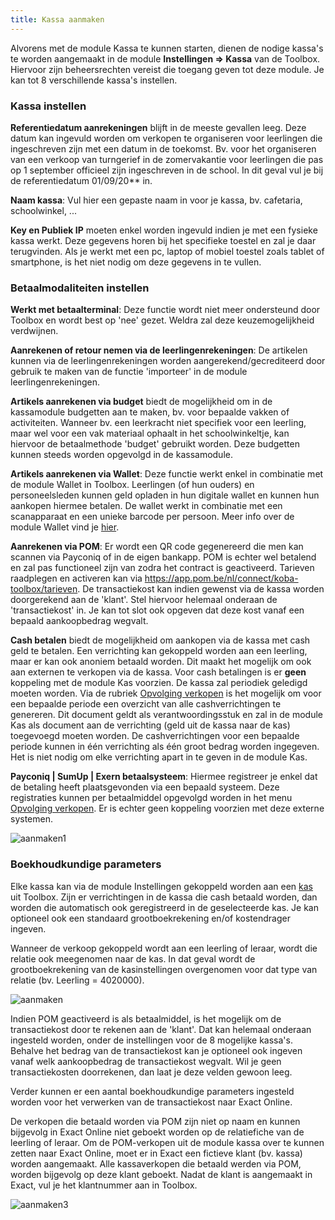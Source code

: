 ```yaml
---
title: Kassa aanmaken
---
```


Alvorens met de module Kassa te kunnen starten, dienen de nodige kassa's te worden aangemaakt in de module **Instellingen => Kassa** van de Toolbox. Hiervoor zijn beheersrechten vereist die toegang geven tot deze module. Je kan tot 8 verschillende kassa's instellen. 

### Kassa instellen

**Referentiedatum aanrekeningen** blijft in de meeste gevallen leeg. Deze datum kan ingevuld worden om verkopen te organiseren voor leerlingen die ingeschreven zijn met een datum in de toekomst. Bv. voor het organiseren van een verkoop van turngerief in de zomervakantie voor leerlingen die pas op 1 september officieel zijn ingeschreven in de school. In dit geval vul je bij de referentiedatum 01/09/20** in.

**Naam kassa**: Vul hier een gepaste naam in voor je kassa, bv. cafetaria, schoolwinkel, ...

**Key en Publiek IP** moeten enkel worden ingevuld indien je met een fysieke kassa werkt. Deze gegevens horen bij het specifieke toestel en zal je daar terugvinden. Als je werkt met een pc, laptop of mobiel toestel zoals tablet of smartphone, is het niet nodig om deze gegevens in te vullen.

### Betaalmodaliteiten instellen

**Werkt met betaalterminal**: Deze functie wordt niet meer ondersteund door Toolbox en wordt best op 'nee' gezet. Weldra zal deze keuzemogelijkheid verdwijnen. 

**Aanrekenen of retour nemen via de leerlingenrekeningen**:  De artikelen kunnen via de leerlingenrekeningen worden aangerekend/gecrediteerd door gebruik te maken van de functie 'importeer' in de module leerlingenrekeningen. 

**Artikels aanrekenen via budget** biedt de mogelijkheid om in de kassamodule budgetten aan te maken, bv. voor bepaalde vakken of activiteiten. Wanneer bv. een leerkracht niet specifiek voor een leerling, maar wel voor een vak materiaal ophaalt in het schoolwinkeltje, kan hiervoor de betaalmethode 'budget' gebruikt worden. Deze budgetten kunnen steeds worden opgevolgd in de kassamodule. 

**Artikels aanrekenen via Wallet**: Deze functie werkt enkel in combinatie met de module Wallet in Toolbox. Leerlingen (of hun ouders) en personeelsleden kunnen geld opladen in hun digitale wallet en kunnen hun aankopen hiermee betalen. De wallet werkt in combinatie met een scanapparaat en een unieke barcode per persoon. Meer info over de module Wallet vind je [hier](/wallet).

**Aanrekenen via POM**: Er wordt een QR code gegenereerd die men kan scannen via Payconiq of in de eigen bankapp. POM is echter wel betalend en zal pas functioneel zijn van zodra het contract is geactiveerd. Tarieven raadplegen en activeren kan via https://app.pom.be/nl/connect/koba-toolbox/tarieven. De transactiekost kan indien gewenst via de kassa worden doorgerekend aan de 'klant'. Stel hiervoor helemaal onderaan de 'transactiekost' in. Je kan tot slot ook opgeven dat deze kost vanaf een bepaald aankoopbedrag wegvalt.  

**Cash betalen** biedt de mogelijkheid om aankopen via de kassa met cash geld te betalen. Een verrichting kan gekoppeld worden aan een leerling, maar er kan ook anoniem betaald worden. Dit maakt het mogelijk om ook aan externen te verkopen via de kassa. Voor cash betalingen is er **geen** koppeling met de module Kas voorzien. De kassa zal periodiek geledigd moeten worden. Via de rubriek [Opvolging verkopen](/kassa/gebruik_verwerking/verkopen_opvolgen/) is het mogelijk om voor een bepaalde periode een overzicht van alle cashverrichtingen te genereren. Dit document geldt als verantwoordingsstuk en zal in de module Kas als document aan de verrichting (geld uit de kassa naar de kas) toegevoegd moeten worden. De cashverrichtingen voor een bepaalde periode kunnen in één verrichting als één groot bedrag worden ingegeven. Het is niet nodig om elke verrichting apart in te geven in de module Kas. 

**Payconiq | SumUp | Exern betaalsysteem**: Hiermee registreer je enkel dat de betaling heeft plaatsgevonden via een bepaald systeem. Deze registraties kunnen per betaalmiddel opgevolgd worden in het menu [Opvolging verkopen](/kassa/gebruik_verwerking/verkopen_opvolgen/). Er is echter geen koppeling voorzien met deze externe systemen. 

![aanmaken1](./aanmaken1.PNG)

### Boekhoudkundige parameters
Elke kassa kan via de module Instellingen gekoppeld worden aan een [kas](/kas) uit Toolbox. Zijn er verrichtingen in de kassa die cash betaald worden, dan worden die automatisch ook geregistreerd in de geselecteerde kas. Je kan optioneel ook een standaard grootboekrekening en/of kostendrager ingeven. 

Wanneer de verkoop gekoppeld wordt aan een leerling of leraar, wordt die relatie ook meegenomen naar de kas. In dat geval wordt de grootboekrekening van de kasinstellingen overgenomen voor dat type van relatie (bv. Leerling = 4020000).

![aanmaken](./aanmaken.PNG)

Indien POM geactiveerd is als betaalmiddel, is het mogelijk om de transactiekost door te rekenen aan de 'klant'. Dat kan helemaal onderaan ingesteld worden, onder de instellingen voor de 8 mogelijke kassa's. Behalve het bedrag van de transactiekost kan je optioneel ook ingeven vanaf welk aankoopbedrag de transactiekost wegvalt. Wil je geen transactiekosten doorrekenen, dan laat je deze velden gewoon leeg. 

Verder kunnen er een aantal boekhoudkundige parameters ingesteld worden voor het verwerken van de transactiekost naar Exact Online. 

De verkopen die betaald worden via POM zijn niet op naam en kunnen bijgevolg in Exact Online niet geboekt worden op de relatiefiche van de leerling of leraar. Om de POM-verkopen uit de module kassa over te kunnen zetten naar Exact Online, moet er in Exact een fictieve klant (bv. kassa) worden aangemaakt. Alle kassaverkopen die betaald werden via POM, worden bijgevolg op deze klant geboekt. Nadat de klant is aangemaakt in Exact, vul je het klantnummer aan in Toolbox. 

![aanmaken3](./aanmaken3.PNG)

 